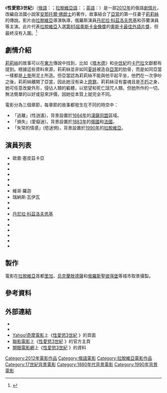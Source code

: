 {{noteTA
|T=zh-cn:冰山下的墨西哥湾暖流; zh-tw:性愛慾3世紀;
|G1=Movie
|G2=Show
|1=zh-cn:冰山下的墨西哥湾暖流; zh-tw:性愛慾3世紀;
}}
{{Infobox film
| name           = 性愛慾3世紀
| original_name  = {{lang|ru|Гольфстрим под айсбергом}}
| image          = Gulf Stream Under the Iceberg 2012 (TW version DVD cover).JPG
| caption        = DVD封面
| director       = {{tsl|ru|Пашкевич, Евгений Михайлович|葉夫蓋尼·帕斯肯維奇}}
| producer       = 
| writer         = 葉夫蓋尼·帕斯肯維奇
| based on       = 
| starring       = {{tsl|en|Ville Haapasalo|維烈·哈帕塞羅}}<br />[[丹尼拉·科茲洛夫思基|丹尼拉·科茲洛夫思基]]<br />{{tsl|en|Aleksei Serebryakov (actor)|亞歷克賽·席列布瑞亞柯夫}}<br />{{tsl|ru|Азарова, Анна Александровна|安娜·阿薩洛娃}}<br />歐嘉·塞皮茲卡亞
| music          = {{tsl|en|Pavel Karmanov|帕維·喀曼諾夫}}
| cinematography = 
| editing        = 
| distributor    = {{flagicon|LVA}} Nida Filma<ref name=nida>{{Cite web |url=http://www.nidafilma.lv/main.index.php |title=Gulf Stream under the Iceberg |access-date=2016-12-22 |archive-date=2020-09-20 |archive-url=https://web.archive.org/web/20200920000452/http://www.nidafilma.lv/main.index.php |dead-url=no }}</ref><br />{{flagicon|RUS}} Horosho Production<ref name=horprod>{{Cite web |url=http://horprod.ru/?lang=en |title=HOROSHO PRODUCTION<!-- Заголовок добавлен ботом --> |access-date=2016-12-22 |archive-date=2020-02-03 |archive-url=https://web.archive.org/web/20200203172931/http://horprod.ru/?lang=en |dead-url=no }}</ref>
| released       = {{flagicon|RUS}} 2012年6月26日 {{small|([[莫斯科影展|莫斯科影展]])}}<br />{{flagicon|LVA}} 2012年10月12日<ref>{{cite web|url=http://www.tvnet.lv/izklaide/kino/436889-kinoteatros_nonak_golfa_straume_zem_ledus_kalna|title=Kinoteātros nonāk "Golfa straume zem ledus kalna"|publisher=Tvnet.lv|accessdate=October 21, 2012|archive-date=2018-01-21|archive-url=https://web.archive.org/web/20180121072616/http://www.tvnet.lv/izklaide/kino/436889-kinoteatros_nonak_golfa_straume_zem_ledus_kalna|dead-url=no}}</ref><br />{{flagicon|ROC}} 2013年7月19日
| runtime        = 125分鐘
| country        = {{LVA}}<br />{{RUS}}<br />{{MLT}}<br />{{AUT}}
| language       = [[俄語|俄語]]
| budget         = [[EUR|€]] 2,300,000<ref>{{cite web |url=http://www.nidafilma.lv/m_films/GulfstreamBooklet.pdf |title=Film by Yevgeny Pashkevich - Gulf Stream under the Iceberg |author= |date= |work= |publisher=Nida Filma Production Group |accessdate=2012-06-01 |language=en |archiveurl=https://www.webcitation.org/6AlEKQI6k?url=http://www.nidafilma.lv/m_films/GulfstreamBooklet.pdf |archivedate=2012-09-18 |deadurl=yes }}</ref>
| tw_name       = 性愛慾3世紀
}}
{{Portal box|電影|拉脫維亞}}

《'''性愛慾3世紀'''》（[[俄語|俄語]]：{{lang|ru|Гольфстрим под айсбергом}}；[[拉脫維亞語|拉脫維亞語]]：{{lang|lv|Golfa straume zem ledus kalna}}；[[英語|英語]]：{{lang|en|Gulf Stream Under the Iceberg}}）是一部[[2012年電影|2012年]]的{{tsl|en|Cinema of Latvia|拉脫維亞電影|拉脫維亞}}俄語[[劇情片|劇情片]]，改編自法國小說家[[安那托爾·佛朗士|安那托爾·佛朗士]]的著作，故事結合了[[亞當|亞當]]的第一任妻子[[莉莉絲|莉莉絲]]的傳說。影片由[[拉脫維亞人|拉脫維亞]]導演{{tsl|ru|Пашкевич, Евгений Михайлович|葉夫蓋尼·帕斯肯維奇}}執導，俄羅斯演員[[丹尼拉·科茲洛夫思基|丹尼拉·科茲洛夫思基]]和芬蘭演員{{tsl|en|Ville Haapasalo|維烈·哈帕塞羅}}等主演。此片代表[[拉脫維亞|拉脫維亞]]入選[[第85屆奧斯卡金像獎|第85屆奧斯卡金像獎]]的[[奧斯卡最佳外語片獎|奧斯卡最佳外語片獎]]，但最終沒有入圍。<ref name="Oscars">{{cite news |url=http://www.latvijasradio.lv/zinas/raksts.php?id=49885&gr=0 |title=Spēlfilmu "Golfa straume zem ledus kalna" izvirza "Oskara" nominācijai |accessdate=27 September 2012 |date=26 September 2012 |work=Latvijas Radio |publisher=Latvijas Radio |last=Ambote |first=Sintija |archive-date=2020-05-29 |archive-url=https://web.archive.org/web/20200529221436/https://latvijasradio.lsm.lv/lv/404/ |dead-url=no }}</ref>

== 劇情介紹 ==
[[莉莉絲|莉莉絲]]的故事可以在[[近東|東方]]傳說中找到，比如《[[塔木德|塔木德]]》和[[中世紀|中世紀]]的[[卡巴拉|卡巴拉]]文獻都有提到。根據這些資料來源，莉莉絲並非如同[[夏娃|夏娃]]被造自[[亞當|亞當]]的肋骨，而是如同亞當一樣都是[[基督教的神|上帝]]用泥土所造。但亞當認為莉莉絲不能與他平起平坐，他們在一次爭吵之後，莉莉絲離開了亞當，因此她沒有染上[[原罪|原罪]]。莉莉絲沒有靈魂且是[[不朽|不朽]]之身，她可任意改變外形，侵佔人類的軀體，以慾望和死亡詛咒人類。但她所作的一切，無法簡單的以好或惡來評價，因她從本質上就完全不同。

電影分為三個章節，每章節的故事都發生在不同的時空中：
*「逃離」(性逍遙)，背景設置於[[1664年|1664年]]的[[漢薩同盟|漢薩同盟]]區域。
*「損失」(愛癡迷)，背景設置於[[1883年|1883年]]的[[俄羅斯帝國|俄國]]和[[法蘭西第三共和國|法國]]。
*「失常的情感」(慾迷惘)，背景設置於[[1990年|1990年]]的[[拉脫維亞|拉脫維亞]]。

== 演員列表 ==
* 歐嘉·塞皮茲卡亞
* {{tsl|en|Rēzija Kalniņa|蕾濟亞·卡甯娜}}
* {{tsl|en|Ģirts Ķesteris|吉茲·喀士德利斯}}
* {{tsl|en|Jānis Reinis|雅尼斯·雷尼斯}}
* {{tsl|lv|Uldis Dumpis|烏爾蒂斯·杜畢士}}
* {{tsl|lv|Pēteris Liepiņš|佩德力士·利平什}}
* 維哥·羅迦
* 瑞納斯·瓦伊瓦
* {{tsl|en|Aleksei Serebryakov (actor)|亞歷克賽·席列布瑞亞柯夫}}
* {{tsl|en|Kseniya Rappoport|柯塞妮亞·拉帕波特}}
* [[丹尼拉·科茲洛夫思基|丹尼拉·科茲洛夫思基]]
* {{tsl|en|Ville Haapasalo|維烈·哈帕塞羅}}
* {{tsl|ru|Цурило, Юрий Алексеевич|尤里·楚利諾}}
* {{tsl|en|Ekaterina Vilkova|伊凱琳娜·薇柯娃}}
* {{tsl|ru|Азарова, Анна Александровна|安娜·阿薩洛娃}}
* {{tsl|ru|Морозова, Елена Саввична|愛蓮娜·莫蘿索娃}}
* {{tsl|ru|Лютаева, Татьяна Борисовна|塔蒂亞娜·柳塔艾娃}}

== 製作 ==
電影在[[拉脫維亞|拉脫維亞]]首都[[里加|里加]]，[[烏克蘭|烏克蘭]][[敖德薩|敖德薩]]和[[俄羅斯|俄羅斯]][[聖彼得堡|聖彼得堡]]等城市取景攝製。

== 參考資料 ==
{{reflist}}

== 外部連結 ==
* {{IMDb title|2192200|性愛慾3世紀}}
* {{rotten-tomatoes|gulf_stream_under_the_iceberg|性愛慾3世紀}}
* [[Yahoo奇摩|Yahoo!奇摩電影]]上《[https://tw.movies.yahoo.com/movieinfo_main.html/id=4801 性愛慾3世紀] {{Wayback|url=https://tw.movies.yahoo.com/movieinfo_main.html/id=4801 |date=20161222160023 }}》的頁面 {{zh-tw}}
* [[聯影電影|聯影電影]]上《[http://www.cineplex.com.tw/?p=2509 性愛慾3世紀] {{Wayback|url=http://www.cineplex.com.tw/?p=2509 |date=20190815004849 }}》的官方主頁 {{zh-tw}}
* [[開眼電影網|開眼電影網]]上《[http://app2.atmovies.com.tw/film/fgru62192200/ 性愛慾3世紀] {{Wayback|url=http://app2.atmovies.com.tw/film/fgru62192200/ |date=20190820205608 }}》的資料 {{zh-tw}}

[[Category:2012年電影作品|Category:2012年電影作品]]
[[Category:俄語電影|Category:俄語電影]]
[[Category:拉脫維亞電影作品|Category:拉脫維亞電影作品]]
[[Category:17世紀背景電影|Category:17世紀背景電影]]
[[Category:1880年代背景電影|Category:1880年代背景電影]]
[[Category:1990年背景電影|Category:1990年背景電影]]